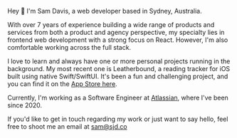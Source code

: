 Hey <span className="text-white">👋</span> I'm Sam Davis, a web developer based in Sydney, Australia.

With over 7 years of experience building a wide range of products and services from both a product and agency perspective, my specialty lies in frontend web development with a strong focus on React. However, I'm also comfortable working across the full stack.

I love to learn and always have one or more personal projects running in the background. My most recent one is Leatherbound, a reading tracker for iOS built using native Swift/SwiftUI. It's been a fun and challenging project, and you can find it on the [App Store here](https://apps.apple.com/us/app/leatherbound/id1578086633).

Currently, I'm working as a Software Engineer at [Atlassian](https://www.atlassian.com), where I've been since 2020.

If you'd like to get in touch regarding my work or just want to say hello, feel free to shoot me an email at [sam@sjd.co](mailto:sam@sjd.co)
